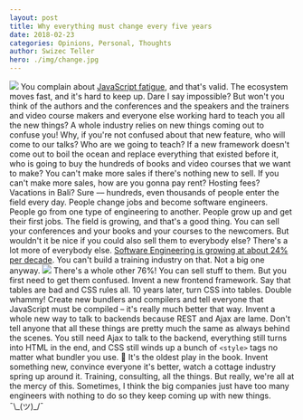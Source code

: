 ```yaml
---
layout: post
title: Why everything must change every five years
date: 2018-02-23
categories: Opinions, Personal, Thoughts
author: Swizec Teller
hero: ./img/change.jpg
---
```


![](./img/change.jpg) You complain about [JavaScript fatigue](https://www.google.com/search?q=javascript+fatigue&oq=javascript+fatigue&aqs=chrome..69i57j0l3.2712j0j1&sourceid=chrome&ie=UTF-8), and that's valid. The ecosystem moves fast, and it's hard to keep up. Dare I say impossible? But won't you think of the authors and the conferences and the speakers and the trainers and video course makers and everyone else working hard to teach you all the new things? A whole industry relies on new things coming out to confuse you! Why, if you're not confused about that new feature, who will come to our talks? Who are we going to teach? If a new framework doesn't come out to boil the ocean and replace everything that existed before it, who is going to buy the hundreds of books and video courses that we want to make? You can't make more sales if there's nothing new to sell. If you can't make more sales, how are you gonna pay rent? Hosting fees? Vacations in Bali? Sure –– hundreds, even thousands of people enter the field every day. People change jobs and become software engineers. People go from one type of engineering to another. People grow up and get their first jobs. The field is growing, and that's a good thing. You can sell your conferences and your books and your courses to the newcomers. But wouldn't it be nice if you could also sell them to everybody else? There's a lot more of everybody else. [Software Engineering is growing at about 24% per decade](https://www.bls.gov/ooh/computer-and-information-technology/software-developers.htm). You can't build a training industry on that. Not a big one anyway. ![](./img/giphy.gif) There's a whole other 76%! You can sell stuff to them. But you first need to get them confused. Invent a new frontend framework. Say that tables are bad and CSS rules all. 10 years later, turn CSS into tables. Double whammy! Create new bundlers and compilers and tell everyone that JavaScript must be compiled – it's really much better that way. Invent a whole new way to talk to backends because REST and Ajax are lame. Don't tell anyone that all these things are pretty much the same as always behind the scenes. You still need Ajax to talk to the backend, everything still turns into HTML in the end, and CSS still winds up a bunch of `<style>` tags no matter what bundler you use. 🤫 It's the oldest play in the book. Invent something new, convince everyone it's better, watch a cottage industry spring up around it. Training, consulting, all the things. But really, we're all at the mercy of this. Sometimes, I think the big companies just have too many engineers with nothing to do so they keep coming up with new things. ¯\\\_(ツ)\_/¯
